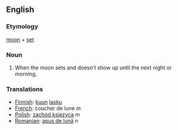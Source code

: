 ==English==

===Etymology===
[[moon]] + [[set]]

===Noun===
#When the moon sets and doesn't show up until the next night or morning.

===Translations===
*[[Finnish]]: [[kuu]]n [[lasku]]
*[[French]]: coucher de lune ''m''
*[[Polish]]: [[zachód księzyca]] ''m''
*[[Romanian]]: [[apus de lună]] ''n''
